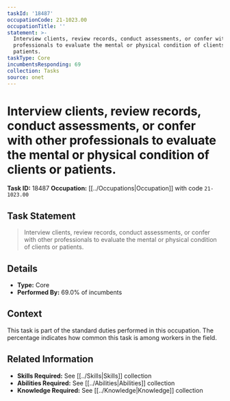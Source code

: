 ```yaml
---
taskId: '18487'
occupationCode: 21-1023.00
occupationTitle: ''
statement: >-
  Interview clients, review records, conduct assessments, or confer with other
  professionals to evaluate the mental or physical condition of clients or
  patients.
taskType: Core
incumbentsResponding: 69
collection: Tasks
source: onet
---
```

# Interview clients, review records, conduct assessments, or confer with other professionals to evaluate the mental or physical condition of clients or patients.

**Task ID:** 18487
**Occupation:** [[../Occupations|Occupation]] with code `21-1023.00`

## Task Statement

> Interview clients, review records, conduct assessments, or confer with other professionals to evaluate the mental or physical condition of clients or patients.

## Details

- **Type:** Core
- **Performed By:** 69.0% of incumbents

## Context

This task is part of the standard duties performed in this occupation. The percentage indicates how common this task is among workers in the field.

## Related Information

- **Skills Required:** See [[../Skills|Skills]] collection
- **Abilities Required:** See [[../Abilities|Abilities]] collection
- **Knowledge Required:** See [[../Knowledge|Knowledge]] collection
